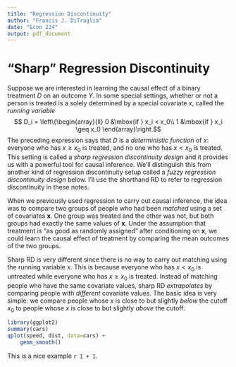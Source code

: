 ```yaml
---
title: "Regression Discontinuity"
author: "Francis J. DiTraglia"
date: "Econ 224"
output: pdf_document
---
```


# "Sharp" Regression Discontinuity
Suppose we are interested in learning the causal effect of a binary treatment $D$ on an outcome $Y$.
In some special settings, whether or not a person is treated is a solely determined by a special covariate $x$, called the *running variable*
$$ D_i = \left\{\begin{array}{ll}
0 &\mbox{if } x_i < x_0\\
1 &\mbox{if } x_i \geq x_0
\end{array}\right.$$
The preceding expression says that $D$ is a *deterministic function* of $x$: everyone who has $x \geq x_0$ is treated, and no one who has $x < x_0$ is treated.
This setting is called a *sharp regression discontinuity design* and it provides us with a powerful tool for causal inference.
We'll distinguish this from another kind of regression discontinuity setup called a *fuzzy regression discontinuity design* below.
I'll use the shorthand RD to refer to regression discontinuity in these notes.

When we previously used regression to carry out causal inference, the idea was to compare two groups of people who had been *matched* using a set of covariates $\mathbf{x}$.
One group was treated and the other was not, but both groups had exactly the same values of $\mathbf{x}$.
Under the assumption that treatment is "as good as randomly assigned" after conditioning on $\mathbf{x}$, we could learn the causal effect of treatment by comparing the mean outcomes of the two groups.

Sharp RD is very different since there is no way to carry out matching using the running variable $x$.
This is because everyone who has $x < x_0$ is untreated while everyone who has $x \geq x_0$ is treated.
Instead of matching people who have the same covariate values, sharp RD *extrapolates* by comparing people with *different* covariate values.
The basic idea is very simple: we compare people whose $x$ is close to but slightly *below* the cutoff $x_0$ to people whose $x$ is close to but slightly *above* the cutoff.




``` r
library(ggplot2)
summary(cars)
qplot(speed, dist, data=cars) + 
    geom_smooth()
```

This is a nice example `r 1 + 1`.






